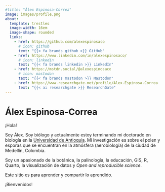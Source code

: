 ```yaml
---
#title: "Álex Espinosa-Correa"
image: images/profile.png
about: 
  template: trestles
  image-width: 16em
  image-shape: rounded
  links: 
    - href: https://github.com/alexespinosaco
      # icon: github
      text: "{{< fa brands github >}} GitHub"
    - href: https://www.linkedin.com/in/alexespinosaco/
      # icon: linkedin
      text: "{{< fa brands linkedin >}} LinkedIn"
    - href: https://mstdn.social/@alexespinosaco
      # icon: mastodon
      text: "{{< fa brands mastodon >}} Mastodon"
    - href: https://www.researchgate.net/profile/Alex-Espinosa-Correa
      text: "{{< ai researchgate >}} ResearchGate"
---
```


# Álex Espinosa-Correa

¡Hola!

Soy Álex. Soy biólogo y actualmente estoy terminando mi doctorado en biología en la [Universidad de Antioquia](http://udea.edu.co/). Mi investigación es sobre el polen y esporas que se encuentran en la atmósfera (aerobiología) de la ciudad de Medellín, Colombia.

Soy un apasionado de la botánica, la palinología, la educación, GIS, R, Quarto, la visualización de datos y *Open and reproducible science*.

Este sitio es para aprender y compartir lo aprendido.

¡Bienvenidos!